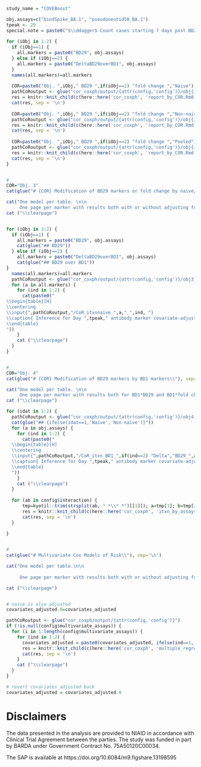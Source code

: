 ```r

study_name = "COVEBoost"

obj.assays=c("bindSpike_BA.1", "pseudoneutid50_BA.1")  
tpeak <- 29
special.note = paste0("$\\ddagger$ Count cases starting 7 days post BD29.")
  
for (iObj in 1:2) {
  if (iObj==1) {
    all.markers = paste0("BD29", obj.assays)
  } else if (iObj==2) {
    all.markers = paste0("DeltaBD29overBD1", obj.assays)
  }
  names(all.markers)=all.markers
  
  COR=paste0("Obj. ",iObj," BD29 ",if(iObj==2) "fold change ","Naive")
  pathCoRoutput <- glue("cor_coxph/output/{attr(config,'config')}/obj{iObj}_naive")
  res = knitr::knit_child(c(here::here('cor_coxph', 'report_by_COR.Rmd')), quiet = TRUE)
  cat(res, sep = '\n')
  
  COR=paste0("Obj. ",iObj," BD29 ",if(iObj==2) "fold change ","Non-naive")
  pathCoRoutput <- glue("cor_coxph/output/{attr(config,'config')}/obj{iObj}_nnaive")
  res = knitr::knit_child(c(here::here('cor_coxph', 'report_by_COR.Rmd')), quiet = TRUE)
  cat(res, sep = '\n')
  
  COR=paste0("Obj. ",iObj," BD29 ",if(iObj==2) "fold change ","Pooled")
  pathCoRoutput <- glue("cor_coxph/output/{attr(config,'config')}/obj{iObj}_pooled")
  res = knitr::knit_child(c(here::here('cor_coxph', 'report_by_COR.Rmd')), quiet = TRUE)
  cat(res, sep = '\n')
} 


#
COR="Obj. 3"
cat(glue("# {COR} Modification of BD29 markers or fold change by naive/non-naive\\"), sep='\n')

cat("One model per table. \n\n
     One page per marker with results both with or without adjusting for naive:HighRiskInd shown.\n")
cat ("\\clearpage")


for (iObj in 1:2) {
  if (iObj==1) {
    all.markers = paste0("BD29", obj.assays)
    cat(glue("## BD29"))
  } else if (iObj==2) {
    all.markers = paste0("DeltaBD29overBD1", obj.assays)
    cat(glue("## BD29 over BD1"))
}
  names(all.markers)=all.markers
  pathCoRoutput <- glue("cor_coxph/output/{attr(config,'config')}/obj3_{iObj}")
  for (a in all.markers) {
    for (ind in 1:2) {
      cat(paste0("
\\begin{table}[H] 
\\centering
\\input{",pathCoRoutput,"/CoR_itxnnaive_",a,"_",ind, "}  
\\caption{ Inference for Day ",tpeak," antibody marker covariate-adjusted correlates of risk by Day \\protect\\input{",pathCoRoutput,"/timepoints_cum_risk} in the vaccine arm. Hazard ratios per 10-fold increment in the marker are shown. ",special.note,"}
\\end{table}
"))
    }
    cat ("\\clearpage")
  }
}


#
COR="Obj. 4"
cat(glue("# {COR} Modification of BD29 markers by BD1 markers\\"), sep='\n')

cat("One model per table. \n\n
     One page per marker with results both for BD1*BD29 and BD1*fold chanage.\n")
cat ("\\clearpage")

for (idat in 1:2) {
  pathCoRoutput <- glue("cor_coxph/output/{attr(config,'config')}/obj4_{ifelse(idat==1,'naive','nnaive')}")
  cat(glue("## {ifelse(idat==1,'Naive','Non-naive')}"))
  for (a in obj.assays) {
    for (ind in 1:2) {
      cat(paste0("
  \\begin{table}[H] 
  \\centering
  \\input{",pathCoRoutput,"/CoR_itxn_BD1_",if(ind==2) "Delta","BD29_",a,"}  
  \\caption{ Inference for Day ",tpeak," antibody marker covariate-adjusted correlates of risk by Day \\protect\\input{",pathCoRoutput,"/timepoints_cum_risk} in the vaccine arm. Hazard ratios per 10-fold increment in the marker are shown. ",special.note,"}
  \\end{table}
  "))
    }
    cat ("\\clearpage")
  }
  
  for (ab in config$interaction) {
      tmp=kyotil::trim(strsplit(ab, " *\\* *")[[1]]); a=tmp[1]; b=tmp[2]  
      res = knitr::knit_child(c(here::here('cor_coxph', 'itxn_by_assays.Rmd')), quiet = TRUE)
      cat(res, sep = '\n')
  }
  
}


#
cat(glue("# Multivariate Cox Models of Risk\\"), sep='\n')

cat("One model per table.\n\n
         
     One page per marker with results both with or without adjusting for naive:HighRiskInd shown.\n")

cat ("\\clearpage")


# naive is also adjusted
covariates_adjusted.0=covariates_adjusted

pathCoRoutput <- glue("cor_coxph/output/{attr(config,'config')}")
if (!is.null(config$multivariate_assays)) {
  for (i in 1:length(config$multivariate_assays)) {
    for (ind in 1:2) {
      covariates_adjusted = paste0(covariates_adjusted, ifelse(ind==1, " + naive", " + naive*HighRiskInd"))
      res = knitr::knit_child(c(here::here('cor_coxph', 'multiple_regression.Rmd')), quiet = TRUE)
      cat(res, sep = '\n')
    }
    cat ("\\clearpage")
  }
}

# revert covariates_adjusted back 
covariates_adjusted = covariates_adjusted.0

```



# Disclaimers


The data presented in the analysis are provided to NIAID in accordance with Clinical Trial Agreement between the parties. The study was funded in part by BARDA under Government Contract No. 75A50120C00034.


\textbf{Statistical Analysis Plan}

The SAP is available at https://doi.org/10.6084/m9.figshare.13198595





